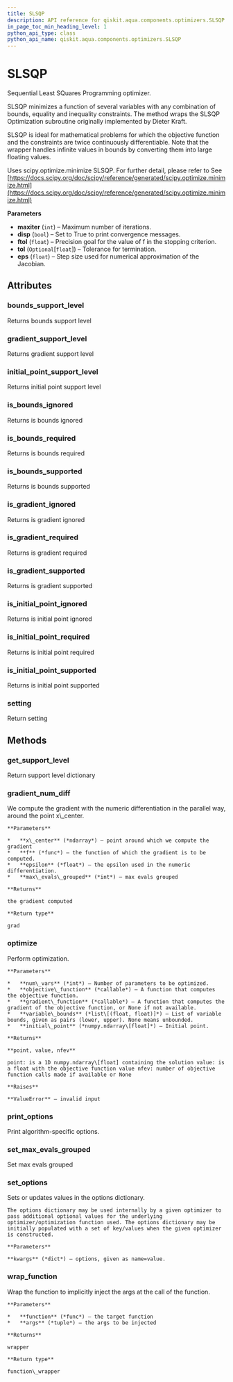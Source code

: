 ```yaml
---
title: SLSQP
description: API reference for qiskit.aqua.components.optimizers.SLSQP
in_page_toc_min_heading_level: 1
python_api_type: class
python_api_name: qiskit.aqua.components.optimizers.SLSQP
---
```


# SLSQP

<Class id="qiskit.aqua.components.optimizers.SLSQP" isDedicatedPage={true} github="https://github.com/qiskit-community/qiskit-aqua/tree/stable/0.7/qiskit/aqua/components/optimizers/slsqp.py" signature="SLSQP(maxiter=100, disp=False, ftol=1e-06, tol=None, eps=1.4901161193847656e-08)" modifiers="class">
  Sequential Least SQuares Programming optimizer.

  SLSQP minimizes a function of several variables with any combination of bounds, equality and inequality constraints. The method wraps the SLSQP Optimization subroutine originally implemented by Dieter Kraft.

  SLSQP is ideal for mathematical problems for which the objective function and the constraints are twice continuously differentiable. Note that the wrapper handles infinite values in bounds by converting them into large floating values.

  Uses scipy.optimize.minimize SLSQP. For further detail, please refer to See [https://docs.scipy.org/doc/scipy/reference/generated/scipy.optimize.minimize.html](https://docs.scipy.org/doc/scipy/reference/generated/scipy.optimize.minimize.html)

  **Parameters**

  *   **maxiter** (`int`) – Maximum number of iterations.
  *   **disp** (`bool`) – Set to True to print convergence messages.
  *   **ftol** (`float`) – Precision goal for the value of f in the stopping criterion.
  *   **tol** (`Optional`\[`float`]) – Tolerance for termination.
  *   **eps** (`float`) – Step size used for numerical approximation of the Jacobian.

  ## Attributes

  ### bounds\_support\_level

  <Attribute id="qiskit.aqua.components.optimizers.SLSQP.bounds_support_level">
    Returns bounds support level
  </Attribute>

  ### gradient\_support\_level

  <Attribute id="qiskit.aqua.components.optimizers.SLSQP.gradient_support_level">
    Returns gradient support level
  </Attribute>

  ### initial\_point\_support\_level

  <Attribute id="qiskit.aqua.components.optimizers.SLSQP.initial_point_support_level">
    Returns initial point support level
  </Attribute>

  ### is\_bounds\_ignored

  <Attribute id="qiskit.aqua.components.optimizers.SLSQP.is_bounds_ignored">
    Returns is bounds ignored
  </Attribute>

  ### is\_bounds\_required

  <Attribute id="qiskit.aqua.components.optimizers.SLSQP.is_bounds_required">
    Returns is bounds required
  </Attribute>

  ### is\_bounds\_supported

  <Attribute id="qiskit.aqua.components.optimizers.SLSQP.is_bounds_supported">
    Returns is bounds supported
  </Attribute>

  ### is\_gradient\_ignored

  <Attribute id="qiskit.aqua.components.optimizers.SLSQP.is_gradient_ignored">
    Returns is gradient ignored
  </Attribute>

  ### is\_gradient\_required

  <Attribute id="qiskit.aqua.components.optimizers.SLSQP.is_gradient_required">
    Returns is gradient required
  </Attribute>

  ### is\_gradient\_supported

  <Attribute id="qiskit.aqua.components.optimizers.SLSQP.is_gradient_supported">
    Returns is gradient supported
  </Attribute>

  ### is\_initial\_point\_ignored

  <Attribute id="qiskit.aqua.components.optimizers.SLSQP.is_initial_point_ignored">
    Returns is initial point ignored
  </Attribute>

  ### is\_initial\_point\_required

  <Attribute id="qiskit.aqua.components.optimizers.SLSQP.is_initial_point_required">
    Returns is initial point required
  </Attribute>

  ### is\_initial\_point\_supported

  <Attribute id="qiskit.aqua.components.optimizers.SLSQP.is_initial_point_supported">
    Returns is initial point supported
  </Attribute>

  ### setting

  <Attribute id="qiskit.aqua.components.optimizers.SLSQP.setting">
    Return setting
  </Attribute>

  ## Methods

  ### get\_support\_level

  <Function id="qiskit.aqua.components.optimizers.SLSQP.get_support_level" signature="SLSQP.get_support_level()">
    Return support level dictionary
  </Function>

  ### gradient\_num\_diff

  <Function id="qiskit.aqua.components.optimizers.SLSQP.gradient_num_diff" signature="SLSQP.gradient_num_diff(x_center, f, epsilon, max_evals_grouped=1)" modifiers="static">
    We compute the gradient with the numeric differentiation in the parallel way, around the point x\_center.

    **Parameters**

    *   **x\_center** (*ndarray*) – point around which we compute the gradient
    *   **f** (*func*) – the function of which the gradient is to be computed.
    *   **epsilon** (*float*) – the epsilon used in the numeric differentiation.
    *   **max\_evals\_grouped** (*int*) – max evals grouped

    **Returns**

    the gradient computed

    **Return type**

    grad
  </Function>

  ### optimize

  <Function id="qiskit.aqua.components.optimizers.SLSQP.optimize" signature="SLSQP.optimize(num_vars, objective_function, gradient_function=None, variable_bounds=None, initial_point=None)">
    Perform optimization.

    **Parameters**

    *   **num\_vars** (*int*) – Number of parameters to be optimized.
    *   **objective\_function** (*callable*) – A function that computes the objective function.
    *   **gradient\_function** (*callable*) – A function that computes the gradient of the objective function, or None if not available.
    *   **variable\_bounds** (*list\[(float, float)]*) – List of variable bounds, given as pairs (lower, upper). None means unbounded.
    *   **initial\_point** (*numpy.ndarray\[float]*) – Initial point.

    **Returns**

    **point, value, nfev**

    point: is a 1D numpy.ndarray\[float] containing the solution value: is a float with the objective function value nfev: number of objective function calls made if available or None

    **Raises**

    **ValueError** – invalid input
  </Function>

  ### print\_options

  <Function id="qiskit.aqua.components.optimizers.SLSQP.print_options" signature="SLSQP.print_options()">
    Print algorithm-specific options.
  </Function>

  ### set\_max\_evals\_grouped

  <Function id="qiskit.aqua.components.optimizers.SLSQP.set_max_evals_grouped" signature="SLSQP.set_max_evals_grouped(limit)">
    Set max evals grouped
  </Function>

  ### set\_options

  <Function id="qiskit.aqua.components.optimizers.SLSQP.set_options" signature="SLSQP.set_options(**kwargs)">
    Sets or updates values in the options dictionary.

    The options dictionary may be used internally by a given optimizer to pass additional optional values for the underlying optimizer/optimization function used. The options dictionary may be initially populated with a set of key/values when the given optimizer is constructed.

    **Parameters**

    **kwargs** (*dict*) – options, given as name=value.
  </Function>

  ### wrap\_function

  <Function id="qiskit.aqua.components.optimizers.SLSQP.wrap_function" signature="SLSQP.wrap_function(function, args)" modifiers="static">
    Wrap the function to implicitly inject the args at the call of the function.

    **Parameters**

    *   **function** (*func*) – the target function
    *   **args** (*tuple*) – the args to be injected

    **Returns**

    wrapper

    **Return type**

    function\_wrapper
  </Function>
</Class>

